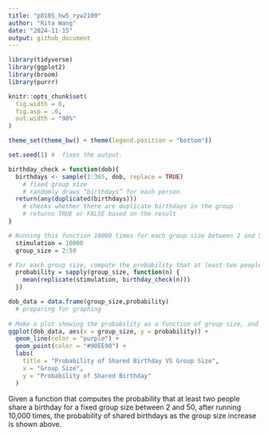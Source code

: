 ```yaml
---
title: "p8105_hw5_ryw2109"
author: "Rita Wang"
date: "2024-11-15"
output: github_document
---
```


```r
library(tidyverse)
library(ggplot2)
library(broom)
library(purrr)

knitr::opts_chunk$set(
  fig.width = 6,
  fig.asp = .6,
  out.width = "90%"
)

theme_set(theme_bw() + theme(legend.position = "bottom"))
```

```r
set.seed(1) #  fixes the output.

birthday_check = function(dob){
  birthdays <- sample(1:365, dob, replace = TRUE)
    # fixed group size
    # randomly draws “birthdays” for each person
  return(any(duplicated(birthdays)))
    # checks whether there are duplicate birthdays in the group
    # returns TRUE or FALSE based on the result
}

# Running this function 10000 times for each group size between 2 and 50
  stimulation = 10000 
  group_size = 2:50

# For each group size, compute the probability that at least two people in the group will share a birthday by averaging across the 10000 simulation runs
  probability = sapply(group_size, function(n) {
    mean(replicate(stimulation, birthday_check(n)))
  })

dob_data = data.frame(group_size,probability)
  # preparing for graphing
  
# Make a plot showing the probability as a function of group size, and comment on your results.
ggplot(dob_data, aes(x = group_size, y = probability)) +
  geom_line(color = "purple") +
  geom_point(color = "#90EE90") +
  labs(
    title = "Probability of Shared Birthday VS Group Size",
    x = "Group Size",
    y = "Probability of Shared Birthday"
  )
```

Given a function that computes the probability that at least two people share a birthday for a fixed group size between 2 and 50, after running 10,000 times, the probability of shared birthdays as the group size increase is shown above.

```r

```

```r

```
